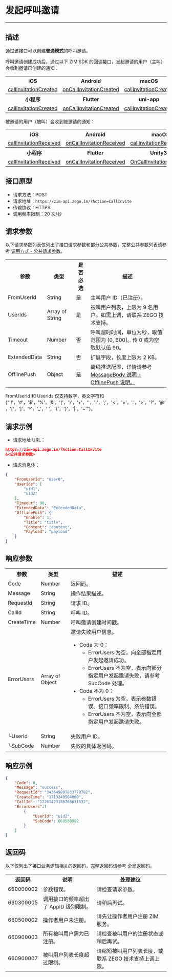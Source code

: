 # 发起呼叫邀请

- - -

## 描述

通过该接口可以创建**普通模式**的呼叫邀请。

呼叫邀请创建成功后，通过以下 ZIM SDK 的回调接口，发起邀请的用户（主叫）会收到邀请已创建的通知：

<table>
<tbody><tr>
<th>iOS</th>
<th>Android</th>
<th>macOS</th>
<th>Windows</th>
<th>Web</th>
</tr>
<tr>
<td><a href="https://doc-zh.zego.im/article/api?doc=zim_API~objective-c_ios~protocol~ZIMEventHandler#zim-call-invitation-created-call-id" rel="noreferrer noopenner">callInvitationCreated</a></td>
<td><a href="https://doc-zh.zego.im/article/api?doc=zim_API~java_android~class~ZIMEventHandler#on-call-invitation-created" rel="noreferrer noopenner">onCallInvitationCreated</a></td>
<td><a href="https://doc-zh.zego.im/article/api?doc=zim_API~objective-c_macos~protocol~ZIMEventHandler#zim-call-invitation-created-call-id" rel="noreferrer noopenner">callInvitationCreated</a></td>
<td><a href="https://doc-zh.zego.im/article/api?doc=zim_API~cpp_windows~class~ZIMEventHandler#on-call-invitation-created" rel="noreferrer noopenner">onCallInvitationCreated</a></td>
<td><a href="https://doc-zh.zego.im/article/api?doc=zim_API~javascript_web~interface~ZIMEventHandler#call-invitation-created" rel="noreferrer noopenner">callInvitationCreated</a></td>
</tr>
<tr>
<th>小程序</th>
<th>Flutter</th>
<th>uni-app</th>
<th>React Native</th>
<th></th>
</tr>
<tr>
<td><a href="https://doc-zh.zego.im/article/api?doc=zim_API~javascript_wxxcx~interface~ZIMEventHandler#call-invitation-created" rel="noreferrer noopenner">callInvitationCreated</a></td>
<td><a href="https://pub.dev/documentation/zego_zim/latest/zego_zim/ZIMEventHandler/onCallInvitationCreated.html" rel="noreferrer noopenner">onCallInvitationCreated</a></td>
<td><a href="https://doc-zh.zego.im/article/api?doc=zim_API~javascript_uni-app~interface~ZIMEventHandler#call-invitation-created" rel="noreferrer noopenner">callInvitationCreated</a></td>
<td><a href="https://doc-zh.zego.im/article/api?doc=zim_API~javascript_react-native~interface~ZIMEventHandler#call-invitation-created" rel="noreferrer noopenner">callInvitationCreated</a></td>
<td></td>
</tr>
</tbody></table>

被邀请的用户（被叫）会收到被邀请的通知：

<table>
<tbody><tr>
<th>iOS</th>
<th>Android</th>
<th>macOS</th>
<th>Windows</th>
<th>Web</th>
</tr>
<tr>
<td><a href="https://doc-zh.zego.im/article/api?doc=zim_API~objective-c_ios~protocol~ZIMEventHandler#zim-call-invitation-received-call-id" rel="noreferrer noopenner">callInvitationReceived</a></td>
<td><a href="https://doc-zh.zego.im/article/api?doc=zim_API~java_android~class~ZIMEventHandler#on-call-invitation-received" rel="noreferrer noopenner">onCallInvitationReceived</a></td>
<td><a href="https://doc-zh.zego.im/article/api?doc=zim_API~objective-c_macos~protocol~ZIMEventHandler#zim-call-invitation-received-call-id" rel="noreferrer noopenner">callInvitationReceived</a></td>
<td><a href="https://doc-zh.zego.im/article/api?doc=zim_API~cpp_windows~class~ZIMEventHandler#on-call-invitation-received" rel="noreferrer noopenner">onCallInvitationReceived</a></td>
<td><a href="https://doc-zh.zego.im/article/api?doc=zim_API~javascript_web~interface~ZIMEventHandler#call-invitation-received" rel="noreferrer noopenner">callInvitationReceived</a></td>
</tr>
<tr>
<th>小程序</th>
<th>Flutter</th>
<th>Unity3D</th>
<th>uni-app</th>
<th>React Native</th>
</tr>
<tr>
<td><a href="https://doc-zh.zego.im/article/api?doc=zim_API~javascript_wxxcx~interface~ZIMEventHandler#call-invitation-received" rel="noreferrer noopenner">callInvitationReceived</a></td>
<td><a href="https://pub.dev/documentation/zego_zim/latest/zego_zim/ZIMEventHandler/onCallInvitationReceived.html">onCallInvitationReceived</a></td>
<td><a href="https://doc-zh.zego.im/article/api?doc=zim_API~cs_unity3d~class~ZIMEventHandler#on-call-invitation-received" rel="noreferrer noopenner">OnCallInvitationReceived</a></td>
<td><a href="https://doc-zh.zego.im/article/api?doc=zim_API~javascript_uni-app~interface~ZIMEventHandler#call-invitation-received" rel="noreferrer noopenner">callInvitationReceived</a></td>
<td><a href="https://doc-zh.zego.im/article/api?doc=zim_API~javascript_react-native~interface~ZIMEventHandler#call-invitation-received" rel="noreferrer noopenner">callInvitationReceived</a></td>
</tr>
</tbody></table>

## 接口原型

- 请求方法：POST
- 请求地址：`https://zim-api.zego.im/?Action=CallInvite`
- 传输协议：HTTPS
- 调用频率限制：20 次/秒

## 请求参数

以下请求参数列表仅列出了接口请求参数和部分公共参数，完整公共参数列表请参考 [调用方式 - 公共请求参数](../Accessing%20Server%20APIs.mdx#2-公共参数)。

<table>
<tbody><tr data-row-level="1">
<th>参数</th>
<th>类型</th>
<th>是否必选</th>
<th>描述</th>
</tr>
<tr data-row-level="2">
<td>FromUserId</td>
<td>String</td>
<td>是</td>
<td>主叫用户 ID（已注册）。</td>
</tr>
<tr data-row-level="3">
<td>UserIds</td>
<td>Array of String</td>
<td>是</td>
<td>被叫用户列表，上限为 9 名用户。如需上调，请联系 ZEGO 技术支持。</td>
</tr>
<tr data-row-level="4">
<td>Timeout</td>
<td>Number</td>
<td>否</td>
<td>呼叫超时时间，单位为秒，取值范围为 (0, 600]。传 0 或为空取默认值 90。</td>
</tr>
<tr data-row-level="5">
<td>ExtendedData</td>
<td>String</td>
<td>否</td>
<td>扩展字段，长度上限为 2 KB。</td>
</tr>
<tr data-row-level="6">
<td>OfflinePush</td>
<td>Object</td>
<td>是</td>
<td>离线推送配置，详情请参考 <a href="https://doc-zh.zego.im/article/17609#offlinePush">MessageBody 说明 - OfflinePush 说明。</a></td>
</tr>
</tbody></table>

<Note title="说明">

FromUserId 和 UserIds 仅支持数字，英文字符和 {"'!'，'#'，'$'，'%'，'&'，'('，')'，'+'，''，':'，';'，'<'，'='，'.'，'>'，'?'，'@'，'['，']'，'^'，'_'，' '，'{'，'}'，'|'，'~'"}。
</Note>


## 请求示例

- 请求地址 URL：

```json
https://zim-api.zego.im/?Action=CallInvite
&<公共请求参数>
```

- 请求消息体：

```json
{
    "FromUserId": "user0",
    "UserIds": [
        "uid1",
        "uid2"
    ],
    "Timeout": 90,
    "ExtendedData": "ExtendedData",
    "OfflinePush": {
        "Enable": 1,
        "Title": "title",
        "Content": "content",
        "Payload": "payload"
    }
}
```

## 响应参数

<table class="collapsible-table" >
<tbody><tr data-row-level="1">
<th>参数</th>
<th>类型</th>
<th>描述</th>
</tr>
<tr data-row-level="2">
<td>Code</td>
<td>Number</td>
<td>返回码。</td>
</tr>
<tr data-row-level="3">
<td>Message</td>
<td>String</td>
<td>操作结果描述。</td>
</tr>
<tr data-row-level="4">
<td>RequestId</td>
<td>String</td>
<td>请求 ID。</td>
</tr>
<tr data-row-level="5">
<td>CallId</td>
<td>String</td>
<td>呼叫 ID。</td>
</tr>
<tr data-row-level="6">
<td>CreateTime</td>
<td>Number</td>
<td>呼叫邀请创建时间戳。</td>
</tr>
<tr data-row-level="7" data-row-child="true">
<td>ErrorUsers</td>
<td>Array of Object</td>
<td>
邀请失败用户信息。
<ul>
<li>
Code 为 0：
<ul><li>ErrorUsers 为空，向全部指定用户发起邀请成功。</li><li>ErrorUsers 不为空，表示向部分指定用户发起邀请失败，请参考 SubCode 处理。</li></ul>
</li>
<li>
Code 不为 0：
<ul>
<li>ErrorUsers 为空，表示参数错误、接口频率限制、系统错误。</li><li>ErrorUsers 不为空，表示向全部指定用户发起邀请失败。</li>
</ul>
</li>
</ul>
</td>
</tr>
<tr data-row-level="7-1">
<td>└UserId</td>
<td>String</td>
<td>失败用户 ID。</td>
</tr>
<tr data-row-level="7-2">
<td>└SubCode</td>
<td>Number</td>
<td>失败的具体返回码。</td>
</tr>
</tbody></table>


## 响应示例

```json
{
    "Code": 0,
    "Message": "success",
    "RequestId": "343649807833778782",
    "CreateTime": "1713249504000",
    "CallId": "12261423186766631832",
    "ErrorUsers":[
        {
            "UserId": "uid2",
            "SubCode": 660500002
        }
    ] 
}
```

## 返回码

以下仅列出了接口业务逻辑相关的返回码，完整返回码请参考 [全局返回码](https://doc-zh.zego.im/article/12229)。

<table>
<tbody><tr>
<th>返回码</th>
<th>说明</th>
<th>处理建议</th>
</tr>
<tr>
<td>660000002</td>
<td>参数错误。</td>
<td>请检查请求参数。</td>
</tr>
<tr>
<td>660300005</td>
<td>调用接口的频率超出了 AppID 级别限制。</td>
<td>请稍后再试。</td>
</tr>
<tr>
<td>660500002</td>
<td>操作者用户未注册。</td>
<td>请先让操作者用户注册 ZIM 服务。</td>
</tr>
<tr>
<td>660900003</td>
<td>所有被叫用户需为已注册。</td>
<td>请检查被叫用户的注册状态或稍后再试。</td>
</tr>
<tr>
<td>660900007</td>
<td>被叫用户列表长度超过限制。</td>
<td>请缩短被叫用户列表长度，或联系 ZEGO 技术支持上调上限。</td>
</tr>
</tbody></table>
